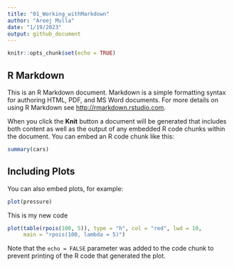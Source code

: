 ```yaml
---
title: "01_Working_withMarkdown"
author: "Areej Mulla"
date: "1/19/2023"
output: github_document
---
```


```r
knitr::opts_chunk$set(echo = TRUE)
```

## R Markdown

This is an R Markdown document. Markdown is a simple formatting syntax for authoring HTML, PDF, and MS Word documents. For more details on using R Markdown see <http://rmarkdown.rstudio.com>.

When you click the **Knit** button a document will be generated that includes both content as well as the output of any embedded R code chunks within the document. You can embed an R code chunk like this:

```r
summary(cars)
```

## Including Plots

You can also embed plots, for example:

```r
plot(pressure)
```

This is my new code
```r
plot(table(rpois(100, 5)), type = "h", col = "red", lwd = 10,
     main = "rpois(100, lambda = 5)")
```

Note that the `echo = FALSE` parameter was added to the code chunk to prevent printing of the R code that generated the plot.
